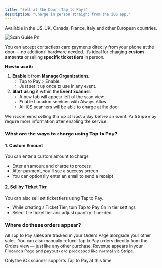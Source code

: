 ```yaml
---
title: "Sell at the Door (Tap to Pay)"
description: "Charge in person straight from the iOS app."
---
```


<Info>
  Available in the US, UK, Canada, France, Italy and other European countries.
</Info>

![Scan Guide Pn](/images/scan-guide.png)

You can accept contactless card payments directly from your phone at the door — no additional hardware needed. It’s ideal for charging **custom amounts** or selling **specific ticket tiers** in person.

**How to use it:**

1. **Enable it** from **Manage Organizations**.
   - Tap to Pay  \>  Enable
   - Just set it up once to use in any event.
2. **Start using** it within the **Event Scanner**.
   - A new tab will appear left of the scan view.
   - Enable Location services with Always Allow.
   - All iOS scanners will be able to charge at the door.

<Info>
  We recommend setting this up at least a day before an event. As Stripe may require more information after enabling the service.
</Info>

### What are the ways to charge using Tap to Pay?

#### 1. Custom Amount

You can enter a custom amount to charge:

- Enter an amount and charge to process
- After payment, you'll see a success screen
- You can optionally enter an email to send a receipt

#### 2. **Sell by Ticket Tier**

You can also sell set ticket tiers using Tap to Pay.

- While creating a Ticket Tier, turn Tap to Pay On in tier settings
- Select the ticket tier and adjust quantity if needed

### Where do these orders appear?

All Tap to Pay sales are tracked in your Orders Page alongside your other sales. You can also manually refund Tap to Pay orders directly from the Orders view — just like any other purchase. Revenue appears in your Finances Page and payouts are processed like normal via Stripe.

<Tip>
  Only the iOS scanner supports Tap to Pay at this time
</Tip>